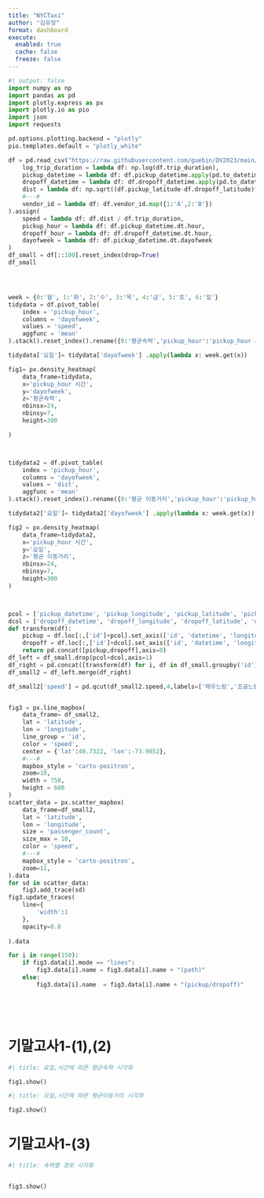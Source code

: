 ```yaml
---
title: "NYCTaxi"
author: "김유정"
format: dashboard
execute: 
  enabled: true
  cache: false
  freeze: false
---
```


```python
#| output: false
import numpy as np
import pandas as pd
import plotly.express as px
import plotly.io as pio
import json
import requests

pd.options.plotting.backend = "plotly"
pio.templates.default = "plotly_white"

df = pd.read_csv("https://raw.githubusercontent.com/guebin/DV2023/main/posts/NYCTaxi.csv").assign(
    log_trip_duration = lambda df: np.log(df.trip_duration),
    pickup_datetime = lambda df: df.pickup_datetime.apply(pd.to_datetime),
    dropoff_datetime = lambda df: df.dropoff_datetime.apply(pd.to_datetime),
    dist = lambda df: np.sqrt((df.pickup_latitude-df.dropoff_latitude)**2 + (df.pickup_longitude-df.dropoff_longitude)**2),
    #---#
    vendor_id = lambda df: df.vendor_id.map({1:'A',2:'B'})
).assign(
    speed = lambda df: df.dist / df.trip_duration,
    pickup_hour = lambda df: df.pickup_datetime.dt.hour,
    dropoff_hour = lambda df: df.dropoff_datetime.dt.hour,
    dayofweek = lambda df: df.pickup_datetime.dt.dayofweek
)
df_small = df[::100].reset_index(drop=True)
df_small




week = {0:'월', 1:'화', 2:'수', 3:'목', 4:'금', 5:'토', 6:'일'}
tidydata = df.pivot_table(
    index = 'pickup_hour',
    columns = 'dayofweek',
    values = 'speed',
    aggfunc = 'mean'
).stack().reset_index().rename({0:'평균속력','pickup_hour':'pickup_hour 시간'},axis=1)

tidydata['요일']= tidydata['dayofweek'] .apply(lambda x: week.get(x))

fig1= px.density_heatmap(
    data_frame=tidydata,
    x='pickup_hour 시간',
    y='dayofweek',
    z='평균속력',
    nbinsx=24,
    nbinsy=7,
    height=300

)



tidydata2 = df.pivot_table(
    index = 'pickup_hour',
    columns = 'dayofweek',
    values = 'dist',
    aggfunc = 'mean'
).stack().reset_index().rename({0:'평균 이동거리','pickup_hour':'pickup_hour 시간'},axis=1)

tidydata2['요일']= tidydata2['dayofweek'] .apply(lambda x: week.get(x))

fig2 = px.density_heatmap(
    data_frame=tidydata2,
    x='pickup_hour 시간',
    y='요일',
    z='평균 이동거리',
    nbinsx=24,
    nbinsy=7,
    height=300
)



pcol = ['pickup_datetime', 'pickup_longitude', 'pickup_latitude', 'pickup_hour']
dcol = ['dropoff_datetime', 'dropoff_longitude', 'dropoff_latitude', 'dropoff_hour']
def transform(df):
    pickup = df.loc[:,['id']+pcol].set_axis(['id', 'datetime', 'longitude', 'latitude', 'hour'],axis=1).assign(type = 'pickup')
    dropoff = df.loc[:,['id']+dcol].set_axis(['id', 'datetime', 'longitude', 'latitude', 'hour'],axis=1).assign(type = 'dropoff')
    return pd.concat([pickup,dropoff],axis=0)
df_left = df_small.drop(pcol+dcol,axis=1)
df_right = pd.concat([transform(df) for i, df in df_small.groupby('id')]).reset_index(drop=True)
df_small2 = df_left.merge(df_right)

df_small2['speed'] = pd.qcut(df_small2.speed,4,labels=['매우느림','조금느림','조금빠름','매우빠름'])


fig3 = px.line_mapbox(
    data_frame= df_small2,
    lat = 'latitude',
    lon = 'longitude',
    line_group = 'id',
    color = 'speed',
    center = {'lat':40.7322, 'lon':-73.9052},
    #---#
    mapbox_style = 'carto-positron',
    zoom=10,
    width = 750,
    height = 600
) 
scatter_data = px.scatter_mapbox(
    data_frame=df_small2,
    lat = 'latitude',
    lon = 'longitude',
    size = 'passenger_count',
    size_max = 10,
    color = 'speed',
    #---#
    mapbox_style = 'carto-positron',
    zoom=11,
).data
for sd in scatter_data:
    fig3.add_trace(sd)
fig3.update_traces(
    line={
        'width':1
    },
    opacity=0.8
    
).data

for i in range(150):
    if fig3.data[i].mode == "lines":
        fig3.data[i].name = fig3.data[i].name + "(path)"
    else:
        fig3.data[i].name  = fig3.data[i].name + "(pickup/dropoff)"






```

# 기말고사1-(1),(2)

```python
#| title: 요일,시간에 따른 평균속력 시각화

fig1.show()
```

```python
#| title: 요일,시간에 따른 평균이동거리 시각화  

fig2.show()
```

# 기말고사1-(3)

```python
#| title: 속력별 경로 시각화


fig3.show()



```